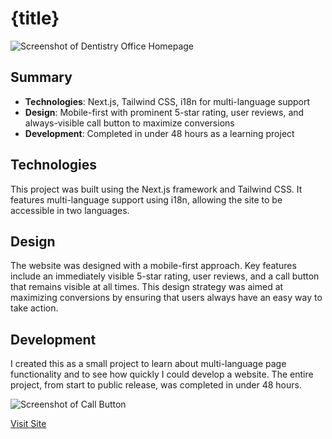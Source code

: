

# {title}

<img src={DentistryHomepageImage} alt="Screenshot of Dentistry Office Homepage" />

## Summary

- **Technologies**: Next.js, Tailwind CSS, i18n for multi-language support
- **Design**: Mobile-first with prominent 5-star rating, user reviews, and always-visible call button to maximize conversions
- **Development**: Completed in under 48 hours as a learning project

## Technologies

This project was built using the Next.js framework and Tailwind CSS. It features multi-language support using i18n, allowing the site to be accessible in two languages.

## Design

The website was designed with a mobile-first approach. Key features include an immediately visible 5-star rating, user reviews, and a call button that remains visible at all times. This design strategy was aimed at maximizing conversions by ensuring that users always have an easy way to take action.

## Development

I created this as a small project to learn about multi-language page functionality and to see how quickly I could develop a website. The entire project, from start to public release, was completed in under 48 hours.

<img src={DentistryCallButtonImage} alt="Screenshot of Call Button" />

[Visit Site](https://www.dentisthorner.com/)